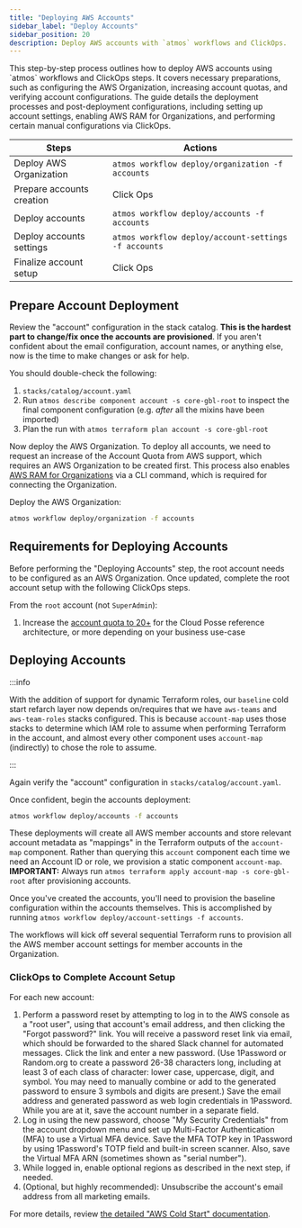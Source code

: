 ```yaml
---
title: "Deploying AWS Accounts"
sidebar_label: "Deploy Accounts"
sidebar_position: 20
description: Deploy AWS accounts with `atmos` workflows and ClickOps.
---
```


<Intro>
This step-by-step process outlines how to deploy AWS accounts using `atmos` workflows and ClickOps steps. It covers necessary preparations, such as configuring the AWS Organization, increasing account quotas, and verifying account configurations. The guide details the deployment processes and post-deployment configurations, including setting up account settings, enabling AWS RAM for Organizations, and performing certain manual configurations via ClickOps.
</Intro>

| Steps                     | Actions                                              |
| ------------------------- | ---------------------------------------------------- |
| Deploy AWS Organization   | `atmos workflow deploy/organization -f accounts`     |
| Prepare accounts creation | Click Ops                                            |
| Deploy accounts           | `atmos workflow deploy/accounts -f accounts`         |
| Deploy accounts settings  | `atmos workflow deploy/account-settings -f accounts` |
| Finalize account setup    | Click Ops                                            |

## Prepare Account Deployment

Review the "account" configuration in the stack catalog. **This is the hardest part to change/fix once the accounts are
provisioned**. If you aren't confident about the email configuration, account names, or anything else, now is the time
to make changes or ask for help.

You should double-check the following:

1. `stacks/catalog/account.yaml`
2. Run `atmos describe component account -s core-gbl-root` to inspect the final component configuration (e.g. _after_
   all the mixins have been imported)
3. Plan the run with `atmos terraform plan account -s core-gbl-root`

Now deploy the AWS Organization. To deploy all accounts, we need to request an increase of the Account Quota from AWS
support, which requires an AWS Organization to be created first. This process also enables
[AWS RAM for Organizations](https://docs.aws.amazon.com/organizations/latest/userguide/orgs_manage_policies_enable-ram.html)
via a CLI command, which is required for connecting the Organization.

Deploy the AWS Organization:

```bash
atmos workflow deploy/organization -f accounts
```

## Requirements for Deploying Accounts

Before performing the "Deploying Accounts" step, the root account needs to be configured as an AWS Organization. Once
updated, complete the root account setup with the following ClickOps steps.

From the `root` account (not `SuperAdmin`):

1. Increase the
   [account quota to 20+](https://us-east-1.console.aws.amazon.com/servicequotas/home/services/organizations/quotas) for
   the Cloud Posse reference architecture, or more depending on your business use-case

## Deploying Accounts

:::info

With the addition of support for dynamic Terraform roles, our `baseline` cold start refarch layer now depends
on/requires that we have `aws-teams` and `aws-team-roles` stacks configured. This is because `account-map` uses those
stacks to determine which IAM role to assume when performing Terraform in the account, and almost every other component
uses `account-map` (indirectly) to chose the role to assume.

:::

Again verify the "account" configuration in `stacks/catalog/account.yaml`.

Once confident, begin the accounts deployment:

```bash
atmos workflow deploy/accounts -f accounts
```

These deployments will create all AWS member accounts and store relevant account metadata as "mappings" in the Terraform
outputs of the `account-map` component. Rather than querying this `account` component each time we need an Account ID or
role, we provision a static component `account-map`. **IMPORTANT:** Always run
`atmos terraform apply account-map -s core-gbl-root` after provisioning accounts.

Once you've created the accounts, you'll need to provision the baseline configuration within the accounts themselves.
This is accomplished by running `atmos workflow deploy/account-settings -f accounts`.

The workflows will kick off several sequential Terraform runs to provision all the AWS member account settings for
member accounts in the Organization.

### ClickOps to Complete Account Setup

For each new account:

1. Perform a password reset by attempting to log in to the AWS console as a "root user", using that account's email
   address, and then clicking the "Forgot password?" link. You will receive a password reset link via email, which
   should be forwarded to the shared Slack channel for automated messages. Click the link and enter a new password. (Use
   1Password or Random.org to create a password 26-38 characters long, including at least 3 of each class of character:
   lower case, uppercase, digit, and symbol. You may need to manually combine or add to the generated password to ensure
   3 symbols and digits are present.) Save the email address and generated password as web login credentials in
   1Password. While you are at it, save the account number in a separate field.
1. Log in using the new password, choose "My Security Credentials" from the account dropdown menu and set up
   Multi-Factor Authentication (MFA) to use a Virtual MFA device. Save the MFA TOTP key in 1Password by using
   1Password's TOTP field and built-in screen scanner. Also, save the Virtual MFA ARN (sometimes shown as "serial
   number").
1. While logged in, enable optional regions as described in the next step, if needed.
1. (Optional, but highly recommended): Unsubscribe the account's email address from all marketing emails.

For more details, review
[the detailed "AWS Cold Start" documentation](/layers/accounts/tutorials/manual-configuration/#configure-root-account-credentials-for-each-account).
